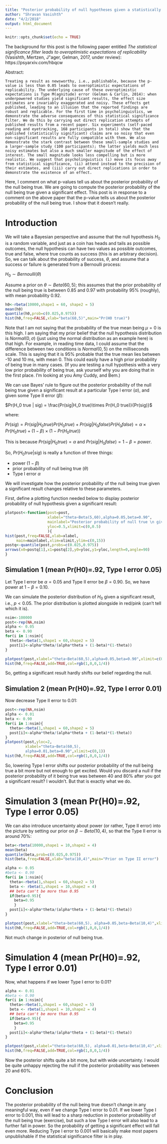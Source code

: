 ```yaml
---
title: "Posterior probability of null hypotheses given a statistically significant result"
author: "Shravan Vasishth"
date: "4/2/2018"
output: html_document
---
```


```r
knitr::opts_chunk$set(echo = TRUE)
```

The background for this post is the following paper entitled *The statistical significance filter leads to overoptimistic expectations of replicability* (Vasishth, Mertzen, J\"ager, Gelman, 2017, under review): https://psyarxiv.com/hbqcw

Abstract:

    Treating a result as newsworthy, i.e., publishable, because the p-value is less than 0.05 leads to overoptimistic expectations of replicability. The underlying cause of these overoptimistic expectations is Type M(agnitude) error (Gelman & Carlin, 2014): when underpowered studies yield significant results, the effect size estimates are invariably exaggerated and noisy. These effects get published, leading to an illusion that the reported findings are robust and replicable. For the first time in psycholinguistics, we demonstrate the adverse consequences of this statistical significance filter. We do this by carrying out direct replication attempts of published results from a recent paper. Six experiments (self-paced reading and eyetracking, 168 participants in total) show that the published (statistically significant) claims are so noisy that even non-significant results are fully compatible with them. We also demonstrate the stark contrast between these small-sample studies and a larger-sample study (100 participants); the latter yields much less noisy estimates but also a much smaller magnitude of the effect of interest. The small magnitude looks less compelling but is more realistic. We suggest that psycholinguistics (i) move its focus away from statistical significance, (ii) attend instead to the precision of their estimates, and (iii) carry out direct replications in order to demonstrate the existence of an effect.

Here, I comment on what p-values tell us about the posterior probability of the null being true. We are going to compute the posterior probability of the null being true given a significant effect. This post is in response to a comment on the above paper that the p-value tells us about the posterior probability of the null being true. I show that it doesn't really.


# Introduction

We will take a Bayesian perspective and assume that the null hypothesis $H_0$ is a random variable, and just as a coin has heads and tails as possible outcomes, the null hypothesis can have two values as possible outcomes, true and false, where true counts as success (this is an arbitrary decision).  So, we can talk about the probability of success, $\theta$, and assume that a success or failure is generated from a Bernoulli process:

$H_0 \sim Bernoulli(\theta)$

Assume a prior on $\theta \sim Beta(60,5)$; this assumes that the prior probability of the null being true is between 0.85 and 0.97 with probability 95\% (roughly), with mean probability 0.92. 

```r
h0<-rbeta(10000,shape1 = 60, shape2 = 5)
mean(h0)
quantile(h0,prob=c(0.025,0.975))
hist(h0,freq=FALSE,xlab="beta(60,5)",main="Pr(H0 true)")
```

Note that I am not saying that the probability of the true mean being $\mu=0$ is this high. I am saying that my prior belief that the null hypothesis distribution is $Normal(0,\sigma)$ (just using the normal distribution as an example here) is that high. For example, in reading time data, I could assume that the difference between two conditions is $Normal(0,5)$ on the milliseconds scale. This is saying that it is 95\% probable that the true mean lies between -10 and 10 ms, with mean 0. This could easily have a high prior probability of being true in many cases. (If you are testing a null hypothesis with a very low prior probability of being true, ask yourself why you are doing that in the first place. I'm looking at you Amy Cuddy, and Bem.)

We can use Bayes' rule to figure out the posterior probability of the null being true given a significant result at a particular Type I error ($\alpha$), and given some Type II error ($\beta$):

$Pr(H_0 true | sig) = \frac{Pr(sig|H_0 true)\times Pr(H_0 true)}{Pr(sig)}$

where: 

$Pr(sig) = Pr(sig |  H_0 true) Pr(H_0 true) + Pr(sig | H_0 false) Pr(H_0 false) = \alpha \times Pr(H_0 true) + (1-\beta) \times (1-Pr(H_0 true))$


This is because $Pr(sig |  H_0 true)= \alpha$ and $Pr(sig | H_0 false) = 1-\beta = power$.

So, $Pr(H_0 true | sig)$ is really a function of three things:

- power $(1-\beta)$
- prior probability of null being true ($\theta$)
- Type I error $\alpha$

We will investigate how the posterior probability of the null being true given a significant result changes relative to these parameters.

First, define a plotting function needed below to display posterior probability of null hypothesis given a significant result:

```r
plotpost<-function(post=post,
                   xlabel="theta~Beta(5,60),alpha=0.05,beta=0.90",
                   mainlabel="Posterior probability of null true \n given sig result",
                   yloc=0.5,xlimit=c(0,0.5)
                   ){
hist(post,freq=FALSE,xlab=xlabel,
     main=mainlabel,xlim=xlimit,ylim=c(0,15))
postq<-quantile(post,probs=c(0.025,0.975))
arrows(x0=postq[1],x1=postq[2],y0=yloc,y1=yloc,length=0,angle=90)
}
```

## Simulation 1 (mean Pr(H0)=.92, Type I error 0.05)

Let Type I error be $\alpha = 0.05$ and Type II error be $\beta = 0.90$. So, we have power at $1-\beta=0.10$.

We can simulate the posterior distribution of $H_0$ given a significant result, i.e., $p<0.05$. The prior distribution is plotted alongside in red/pink (can't tell which it is).

```r
nsim<-100000
post<-rep(NA,nsim)
alpha <- 0.05
beta <- 0.90
for(i in 1:nsim){
  theta<-rbeta(1,shape1 = 60,shape2 = 5)
  post[i]<-alpha*theta/(alpha*theta + (1-beta)*(1-theta))
}

plotpost(post,xlabel="theta~Beta(60,5),alpha=0.05,beta=0.90",xlimit=c(0.2,1),yloc=2)
hist(h0,freq=FALSE,add=TRUE,col=rgb(1,0,0,1/4))
```

So, getting a significant result hardly shifts our belief regarding the null.

## Simulation 2 (mean Pr(H0)=.92, Type I error 0.01)

Now decrease Type II error to 0.01:

```r
post<-rep(NA,nsim)
alpha <- 0.01
beta <- 0.90
for(i in 1:nsim){
  theta<-rbeta(1,shape1 = 60,shape2 = 5)
  post[i]<-alpha*theta/(alpha*theta + (1-beta)*(1-theta))
}
plotpost(post,yloc=2,
         xlabel="theta~Beta(60,5),
         alpha=0.01,beta=0.90",xlimit=c(0,1))
hist(h0,freq=FALSE,add=TRUE,col=rgb(1,0,0,1/4))
```

So, lowering Type I error shifts our posterior probability of the null being true a bit more but not enough to get excited. Would you discard a null if the posterior probability of it being true was between 40 and 80\% after you got a significant result? I wouldn't. But that is exactly what we do.


# Simulation 3 (mean Pr(H0)=.92, Type I error 0.05)

We can also introduce uncertainty about power (or rather, Type II error) into the picture by setting our prior on $\beta \sim Beta(10,4)$, so that the Type II error is around 70\%:

```r
beta<-rbeta(10000,shape1 = 10,shape2 = 4)
mean(beta)
quantile(beta,prob=c(0.025,0.975))
hist(beta,freq=FALSE,xlab="beta(10,4)",main="Prior on Type II error")
```

```r
alpha <- 0.05
#beta <- 0.90
for(i in 1:nsim){
  theta<-rbeta(1,shape1 = 60,shape2 = 5)
  beta <- rbeta(1,shape1 = 10,shape2 = 4)
  ## beta can't be more than 0.95
  if(beta>0.95){
    beta=0.95
    } 
  post[i]<-alpha*theta/(alpha*theta + (1-beta)*(1-theta))
}

plotpost(post,xlabel="theta~beta(60,5), alpha=0.05,beta~Beta(10,4)",xlimit=c(0,1))
hist(h0,freq=FALSE,add=TRUE,col=rgb(1,0,0,1/4))
```

Not much change in posterior of null being true.

# Simulation 4 (mean Pr(H0)=.92, Type I error 0.01)

Now, what happens if we lower Type I error to 0.01?

```r
alpha <- 0.01
#beta <- 0.90
for(i in 1:nsim){
  theta<-rbeta(1,shape1 = 60,shape2 = 5)
  beta <- rbeta(1,shape1 = 10,shape2 = 4)
  ## beta can't be more than 0.95
  if(beta>0.95){
    beta=0.95
    } 
  post[i]<-alpha*theta/(alpha*theta + (1-beta)*(1-theta))
}

plotpost(post,xlabel="theta~beta(60,5), alpha=0.01,beta~Beta(10,4)",xlimit=c(0,1))
hist(h0,freq=FALSE,add=TRUE,col=rgb(1,0,0,1/4))

```

Now the posterior shifts quite a bit more, but with wide uncertainty. I would be quite unhappy rejecting the null if the posterior probability was between 20 and 60\%.

# Conclusion

The posterior probability of the null being true doesn't change in any meaningful way, even if we change Type I error to 0.01. If we lower Type I error to 0.001, this will lead to a sharp reduction in posterior probability of the null being true (exercise), but such a low Type I error will also lead to a further fall in power. So the probability of getting a significant effect will fall even more. Reducing Type I error to 0.001 will basically make most papers unpublishable if the statistical significance filter is in play.
